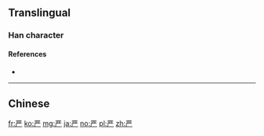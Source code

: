 {{also|厳|嚴}}

==Translingual==
{{Han simplified forms|嚴|厳|严}}

===Han character===
{{Han char|rn=1|rad=一|as=06|sn=7|four=10201|canj=MTCH|ids=⿳一⿰⿰丶丨⿰丨丿厂}}

====References====
* {{Han ref|kx=0078.131|hdz=10019.100|uh=4E25|ud=20005}}

----

==Chinese==
{{zh-see|嚴}}

[[fr:严]]
[[ko:严]]
[[mg:严]]
[[ja:严]]
[[no:严]]
[[pl:严]]
[[zh:严]]